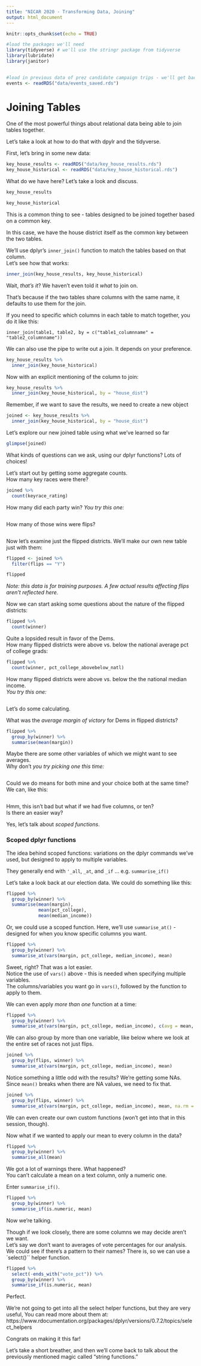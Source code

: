 ```yaml
---
title: "NICAR 2020 - Transforming Data, Joining"
output: html_document
---
```


```r
knitr::opts_chunk$set(echo = TRUE)

#load the packages we'll need
library(tidyverse) # we'll use the stringr package from tidyverse
library(lubridate)
library(janitor)

  
#load in previous data of prez candidate campaign trips - we'll get back to this in a minute
events <- readRDS("data/events_saved.rds")


```


# Joining Tables 

One of the most powerful things about relational data being able to join tables together.  
  
Let's take a look at how to do that with dpylr and the tidyverse.  
  
First, let's bring in some new data:  

```r
key_house_results <- readRDS("data/key_house_results.rds") 
key_house_historical <- readRDS("data/key_house_historical.rds") 

```


What do we have here? Let's take a look and discuss.

```r
key_house_results

```


```r
key_house_historical

```


This is a common thing to see - tables designed to be joined together based on a common key.  
  
In this case, we have the house district itself as the common key between the two tables.  
  
We'll use dplyr's `inner_join()` function to match the tables based on that column.  
Let's see how that works:  

```r

inner_join(key_house_results, key_house_historical)

```

Wait, *that's it*? We haven't even told it *what* to join on.  
  
That's because if the two tables share columns with the same name, it defaults to use them for the join.  
  
If you need to specific which columns in each table to match together, you do it like this:  
  
`inner_join(table1, table2, by = c("table1_columnname" = "table2_columnname"))`  
  
We can also use the pipe to write out a join. It depends on your preference.  

```r
key_house_results %>% 
  inner_join(key_house_historical)

```


Now with an explicit mentioning of the column to join:

```r
key_house_results %>% 
  inner_join(key_house_historical, by = "house_dist")
```

Remember, if we want to save the results, we need to create a new object

```r

joined <- key_house_results %>% 
  inner_join(key_house_historical, by = "house_dist")

```

Let's explore our new joined table using what we've learned so far

```r

glimpse(joined)
```


What kinds of questions can we ask, using our dplyr functions? Lots of choices!  
  
Let's start out by getting some aggregate counts.  
How many key races were there?  

```r
joined %>% 
  count(keyrace_rating)
```

How many did each party win? *You try this one:*

```r




```

How many of those wins were flips?

```r





```

 
  
Now let's examine just the flipped districts. We'll make our own new table just with them:

```r
flipped <- joined %>% 
  filter(flips == "Y") 

flipped
```

*Note: this data is for training purposes. A few actual results affecting flips aren't reflected here.*  

Now we can start asking some questions about the nature of the flipped districts:

```r
flipped %>% 
  count(winner)

```

Quite a lopsided result in favor of the Dems.  
How many flipped districts were above vs. below the national average pct of college grads:

```r
flipped %>% 
  count(winner, pct_college_abovebelow_natl)

```

How many flipped districts were above vs. below the the national median income.  
*You try this one:*

```r




```



Let's do some calculating.  

What was the *average margin of victory* for Dems in flipped districts?  

```r

flipped %>% 
  group_by(winner) %>% 
  summarise(mean(margin))

```

Maybe there are some other variables of which we might want to see averages.  
Why don't *you try picking one this time:*

```r





```

Could we do means for both mine and your choice both at the same time? We can, like this:

```r





```

Hmm, this isn't bad but what if we had five columns, or ten?  
Is there an easier way?  
  
Yes, let's talk about *scoped functions*.  
  
### Scoped dplyr functions

The idea behind scoped functions: variations on the dplyr commands we've used, but designed to apply to multiple variables.  
  
They generally end with `'_all`, `_at`, and `_if` ... e.g. `summarise_if()`  
  
Let's take a look back at our election data. We could do something like this:  

```r

flipped %>% 
  group_by(winner) %>% 
  summarise(mean(margin), 
            mean(pct_college),
            mean(median_income))

```

Or, we could use a scoped function. Here, we'll use `summarise_at()` - designed for when you know specific columns you want.

```r
flipped %>% 
  group_by(winner) %>% 
  summarise_at(vars(margin, pct_college, median_income), mean)

```

Sweet, right? That was a lot easier.  
Notice the use of `vars()` above - this is needed when specifying multiple variables.  
The columns/variables you want go in `vars()`, followed by the function to apply to them.  
  
We can even apply *more than one* function at a time:  

```r

flipped %>% 
  group_by(winner) %>% 
  summarise_at(vars(margin, pct_college, median_income), c(avg = mean, med = median))

```

We can also group by more than one variable, like below where we look at the entire set of races not just flips.

```r
joined %>% 
  group_by(flips, winner) %>% 
  summarise_at(vars(margin, pct_college, median_income), mean)

```

Notice something a little odd with the results? We're getting some NAs.  
Since `mean()` breaks when there are NA values, we need to fix that.  

```r

joined %>% 
  group_by(flips, winner) %>% 
  summarise_at(vars(margin, pct_college, median_income), mean, na.rm = TRUE)

```

We can even create our own custom functions (won't get into that in this session, though).  
  
Now what if we wanted to apply our mean to every column in the data?  

```r
flipped %>% 
  group_by(winner) %>% 
  summarise_all(mean)

```

We got a lot of warnings there. What happened?  
You can't calculate a mean on a text column, only a numeric one.  
  
Enter `summarise_if()`.

```r

flipped %>% 
  group_by(winner) %>% 
  summarise_if(is.numeric, mean)

```

Now we're talking.  
  
Though if we look closely, there are some columns we may decide aren't we want.  
Let's say we don't want to averages of vote percentages for our analysis.  
We could see if there's a pattern to their names? There is, so we can use a `select()`` helper function.  

```r
flipped %>% 
  select(-ends_with("vote_pct")) %>% 
  group_by(winner) %>% 
  summarise_if(is.numeric, mean)

```

Perfect.  

We're not going to get into all the select helper functions, but they are very useful,
You can read more about them at:     https://www.rdocumentation.org/packages/dplyr/versions/0.7.2/topics/select_helpers  
    
Congrats on making it this far!  
  
Let's take a short breather, and then we'll come back to talk about the previously mentioned magic called "string functions."